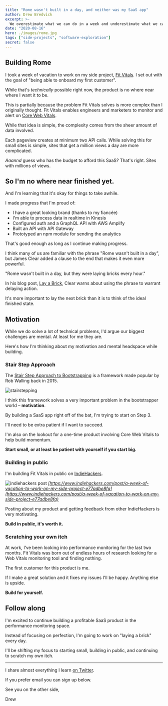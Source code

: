 ```yaml
---
title: "Rome wasn't built in a day, and neither was my SaaS app"
author: Drew Bredvick
excerpt: >-
  We overestimate what we can do in a week and underestimate what we can do in a year.
date: "2020-08-16"
hero: ./images/rome.jpg
tags: ["side-projects", "software-exploration"]
secret: false
---
```


## Building Rome

I took a week of vacation to work on my side project, [Fit Vitals](https://fitvitals.dev). I set out with the goal of "being able to onboard my first customer".

While that's _technically_ possible right now, the product is no where near where I want it to be.

This is partially because the problem Fit Vitals solves is more complex than I originally thought. Fit Vitals enables engineers and marketers to monitor and alert on [Core Web Vitals](https://learn.fitvitals.dev/).

While that idea is simple, the complexity comes from the sheer amount of data involved.

Each pageview creates at minimum two API calls. While solving this for small sites is simple, sites that get a million views a day are more complicated.

_Aaannd_ guess who has the budget to afford this SaaS? That's right. Sites with millions of views.

## So I'm no where near finished yet.

And I'm learning that it's okay for things to take awhile.

I made progress that I'm proud of:

- I have a great looking brand (thanks to my fiancée)
- I'm able to process data in realtime in Kinesis
- Configured auth and a GraphQL API with AWS Amplify
- Built an API with API Gateway
- Prototyped an npm module for sending the analytics

That's good enough as long as I continue making progress.

I think many of us are familiar with the phrase "Rome wasn't built in a day", but James Clear added a clause to the end that makes it even more powerful.

"Rome wasn't built in a day, but they were laying bricks every hour."

In his blog post, [Lay a Brick](https://jamesclear.com/lay-a-brick), Clear warns about using the phrase to warrant delaying action.

It's more important to lay the next brick than it is to think of the ideal finished state.

## Motivation

While we do solve a lot of technical problems, I'd argue our biggest challenges are mental. At least for me they are.

Here's how I'm thinking about my motivation and mental headspace while building.

### Stair Step Approach

The [Stair Step Approach to Bootstrapping](https://robwalling.com/2015/03/26/the-stairstep-approach-to-bootstrapping/) is a framework made popular by Rob Walling back in 2015.

![stairstepping](/images/stairstep.png)

I think this framework solves a very important problem in the bootstrapper world – **motivation**.

By building a SaaS app right off of the bat, I'm trying to start on Step 3.

I'll need to be extra patient if I want to succeed.

I'm also on the lookout for a one-time product involving Core Web Vitals to help build momentum.

**Start small, or at least be patient with yourself if you start big.**

### Building in public

I'm building Fit Vitals in public on [IndieHackers](https://www.indiehackers.com/product/fit-vitals).

![indiehackers post](/images/indiehackers-fit-vitals-progress.png)
_[https://www.indiehackers.com/post/a-week-of-vacation-to-work-on-my-side-project-e77adbe8fa](https://www.indiehackers.com/post/a-week-of-vacation-to-work-on-my-side-project-e77adbe8fa)_

Posting about my product and getting feedback from other IndieHackers is very motivating.

**Build in public, it's worth it.**

### Scratching your own itch

At work, I've been looking into performance monitoring for the last two months. Fit Vitals was born out of endless hours of research looking for a Web Vitals monitoring tool and finding nothing.

The first customer for this product is me.

If I make a great solution and it fixes my issues I'll be happy. Anything else is upside.

**Build for yourself.**

## Follow along

I'm excited to continue building a profitable SaaS product in the performance monitoring space.

Instead of focusing on perfection, I'm going to work on "laying a brick" every day.

I'll be shifting my focus to starting small, building in public, and continuing to scratch my own itch.

---

I share almost everything I learn [on Twitter](https://twitter.com/dbredvick).

If you prefer email you can sign up below.

See you on the other side,

Drew
